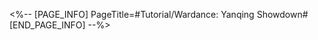<%-- [PAGE_INFO]
PageTitle=#Tutorial/Wardance: Yanqing Showdown#
[END_PAGE_INFO] --%>
{{Tutorial
|sort      = 818701
|title     = Wardance: Yanqing Showdown
|subtitle  = 
|type      = 
|about     = 
|image1    = Tutorial Wardance Yanqing Showdown 1.png{{subst:void|<!--$UPLOAD:<<SpriteOutput/TutorialPic/TutorialPage_818701.png>-<Tutorial Wardance Yanqing Showdown 1.png>-<Tutorial Files>>-->}}
|text1     = Yanqing possesses {{Color|h|nobold=1|multiple layers of Shields}} and will become {{Color|h|nobold=1|Weaknessproof}} at the start of the match.<br />{{Color|h|nobold=1|Break any summon}} to dispel Yanqing's Weakness Protection and advance allies' actions by 50%.
|image2    = Tutorial Wardance Yanqing Showdown 2.png{{subst:void|<!--$UPLOAD:<<SpriteOutput/TutorialPic/TutorialPage_818702.png>-<Tutorial Wardance Yanqing Showdown 2.png>-<Tutorial Files>>-->}}
|text2     = {{Color|h|nobold=1|Break}} Yanqing or his summons' Weaknesses to trigger {{Color|h|nobold=1|Highlights}} and obtain a massive amount of Vibes.
|image3    = Tutorial Wardance Yanqing Showdown 3.png{{subst:void|<!--$UPLOAD:<<SpriteOutput/TutorialPic/TutorialPage_818003.png>-<Tutorial Wardance Yanqing Showdown 3.png>-<Tutorial Files>>-->}}
|text3     = When your team's Vibes reach the maximum limit in the match, your team will enter the {{Color|h|nobold=1|"Super Hype"}} state.<br />In this state, your opponent will be {{Color|h|nobold=1|Weakness Broken}}, and the DMG they take will increase by {{Color|h|nobold=1|400%}}.
}}